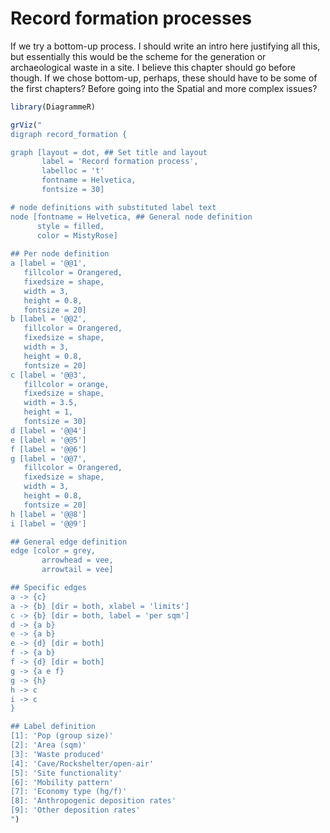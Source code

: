 # Record formation processes

If we try a bottom-up process. I should write an intro here justifying all this, but essentially this would be the scheme for the generation or archaeological waste in a site. 
I believe this chapter should go before though. If we chose bottom-up, perhaps, these should have to be some of the first chapters? Before going into the Spatial and more complex issues?

```r
library(DiagrammeR)

grViz("
digraph record_formation {

graph [layout = dot, ## Set title and layout
       label = 'Record formation process',
       labelloc = 't'
       fontname = Helvetica,
       fontsize = 30]

# node definitions with substituted label text
node [fontname = Helvetica, ## General node definition
      style = filled,
      color = MistyRose]
      
## Per node definition
a [label = '@@1',
   fillcolor = Orangered,
   fixedsize = shape,
   width = 3,
   height = 0.8,
   fontsize = 20]
b [label = '@@2',
   fillcolor = Orangered,
   fixedsize = shape,
   width = 3,
   height = 0.8,
   fontsize = 20]
c [label = '@@3',
   fillcolor = orange,
   fixedsize = shape,
   width = 3.5,
   height = 1,
   fontsize = 30]
d [label = '@@4']
e [label = '@@5']
f [label = '@@6']
g [label = '@@7',
   fillcolor = Orangered,
   fixedsize = shape,
   width = 3,
   height = 0.8,
   fontsize = 20]
h [label = '@@8']
i [label = '@@9']

## General edge definition
edge [color = grey,
       arrowhead = vee,
       arrowtail = vee]

## Specific edges
a -> {c} 
a -> {b} [dir = both, xlabel = 'limits']
c -> {b} [dir = both, label = 'per sqm']
d -> {a b}
e -> {a b}
e -> {d} [dir = both]
f -> {a b}
f -> {d} [dir = both]
g -> {a e f}
g -> {h} 
h -> c
i -> c
}

## Label definition
[1]: 'Pop (group size)'
[2]: 'Area (sqm)'
[3]: 'Waste produced'
[4]: 'Cave/Rockshelter/open-air'
[5]: 'Site functionality'
[6]: 'Mobility pattern'
[7]: 'Economy type (hg/f)'
[8]: 'Anthropogenic deposition rates'
[9]: 'Other deposition rates'
")


```
